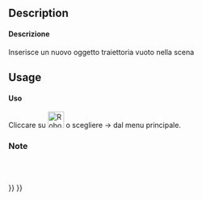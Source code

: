 <languages/>

<div class="mw-translate-fuzzy">
{{Docnav/it|[[Robot_RestoreHomePos/it|Sposta alla posizione iniziale]]|[[Robot_SetDefaultOrientation/it|Imposta l'orientamento predefinito]]|[[Robot_Workbench/it|Robot]]|IconL=Robot_RestoreHomePos.png|IconC=Workbench_Robot.svg|IconR=Robot_SetDefaultOrientation.png}}
</div>

<div class="mw-translate-fuzzy">
{{GuiCommand/it|Name=Robot CreateTrajectory|Name/it=Crea una traiettoria|Workbenches=[[Robot_Workbench/it|Robot]]|MenuLocation=Robot → Crea una traiettoria}}
</div>

==Description==

<div class="mw-translate-fuzzy">
====Descrizione====
Inserisce un nuovo oggetto traiettoria vuoto nella scena
</div>

==Usage==

<div class="mw-translate-fuzzy">
====Uso====
Cliccare su [[Image:Robot_CreateTrajectory.png|32px]] o scegliere {{KEY| Robot}}  →  {{KEY|[[Image:Robot_CreateTrajectory.png|32px]] Crea una traiettoria}}  dal menu principale.
</div>

<span id="Notes"></span>
<div class="mw-translate-fuzzy">
===Note===
<br />
<br />
</div>


<div class="mw-translate-fuzzy">
{{Docnav/it|[[Robot_RestoreHomePos/it|Sposta alla posizione iniziale]]|[[Robot_SetDefaultOrientation/it|Imposta l'orientamento predefinito]]|[[Robot_Workbench/it|Robot]]|IconL=Robot_RestoreHomePos.png|IconC=Workbench_Robot.svg|IconR=Robot_SetDefaultOrientation.png}}
</div>

{{Robot_Tools_navi{{#translation:}}}}
{{Userdocnavi{{#translation:}}}}{{clear}}